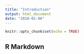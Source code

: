 ```yaml
---
title: "Introduction"
output: html_document
date: "2018-01-06"
---
```


```r
knitr::opts_chunk$set(echo = TRUE)
```

## R Markdown

